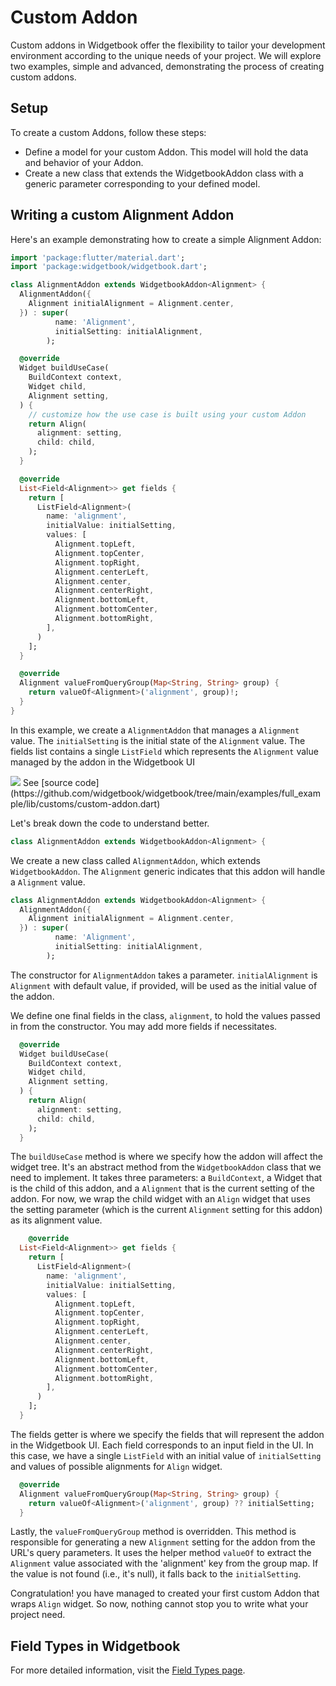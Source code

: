 # Custom Addon

Custom addons in Widgetbook offer the flexibility to tailor your development environment
according to the unique needs of your project. We will explore two examples, simple and
advanced, demonstrating the process of creating custom addons.

## Setup

To create a custom Addons, follow these steps:

- Define a model for your custom Addon. This model will hold the data and behavior of your
  Addon.
- Create a new class that extends the WidgetbookAddon class with a generic parameter
  corresponding to your defined model.

## Writing a custom Alignment Addon

Here's an example demonstrating how to create a simple Alignment Addon:

```dart
import 'package:flutter/material.dart';
import 'package:widgetbook/widgetbook.dart';

class AlignmentAddon extends WidgetbookAddon<Alignment> {
  AlignmentAddon({
    Alignment initialAlignment = Alignment.center,
  }) : super(
          name: 'Alignment',
          initialSetting: initialAlignment,
        );

  @override
  Widget buildUseCase(
    BuildContext context,
    Widget child,
    Alignment setting,
  ) {
    // customize how the use case is built using your custom Addon
    return Align(
      alignment: setting,
      child: child,
    );
  }

  @override
  List<Field<Alignment>> get fields {
    return [
      ListField<Alignment>(
        name: 'alignment',
        initialValue: initialSetting,
        values: [
          Alignment.topLeft,
          Alignment.topCenter,
          Alignment.topRight,
          Alignment.centerLeft,
          Alignment.center,
          Alignment.centerRight,
          Alignment.bottomLeft,
          Alignment.bottomCenter,
          Alignment.bottomRight,
        ],
      )
    ];
  }

  @override
  Alignment valueFromQueryGroup(Map<String, String> group) {
    return valueOf<Alignment>('alignment', group)!;
  }
}
```

In this example, we create a `AlignmentAddon` that manages a `Alignment` value. The
`initialSetting` is the initial state of the `Alignment` value. The fields list contains a
single `ListField` which represents the `Alignment` value managed by the addon in the
Widgetbook UI

<Image src="/assets/addons/custom-addon.png" zoom />

<Info>
  See [source
  code](https://github.com/widgetbook/widgetbook/tree/main/examples/full_example/lib/customs/custom-addon.dart)
</Info>

Let's break down the code to understand better.

```dart
class AlignmentAddon extends WidgetbookAddon<Alignment> {
```

We create a new class called `AlignmentAddon`, which extends `WidgetbookAddon`. The
`Alignment` generic indicates that this addon will handle a `Alignment` value.

```dart
class AlignmentAddon extends WidgetbookAddon<Alignment> {
  AlignmentAddon({
    Alignment initialAlignment = Alignment.center,
  }) : super(
          name: 'Alignment',
          initialSetting: initialAlignment,
        );
```

The constructor for `AlignmentAddon` takes a parameter. `initialAlignment` is `Alignment`
with default value, if provided, will be used as the initial value of the addon.

We define one final fields in the class, `alignment`, to hold the values passed in from
the constructor. You may add more fields if necessitates.

```dart
  @override
  Widget buildUseCase(
    BuildContext context,
    Widget child,
    Alignment setting,
  ) {
    return Align(
      alignment: setting,
      child: child,
    );
  }
```

The `buildUseCase` method is where we specify how the addon will affect the widget tree.
It's an abstract method from the `WidgetbookAddon` class that we need to implement. It
takes three parameters: a `BuildContext`, a Widget that is the child of this addon, and a
`Alignment` that is the current setting of the addon. For now, we wrap the child widget
with an `Align` widget that uses the setting parameter (which is the current `Alignment`
setting for this addon) as its alignment value.

```dart
    @override
  List<Field<Alignment>> get fields {
    return [
      ListField<Alignment>(
        name: 'alignment',
        initialValue: initialSetting,
        values: [
          Alignment.topLeft,
          Alignment.topCenter,
          Alignment.topRight,
          Alignment.centerLeft,
          Alignment.center,
          Alignment.centerRight,
          Alignment.bottomLeft,
          Alignment.bottomCenter,
          Alignment.bottomRight,
        ],
      )
    ];
  }

```

The fields getter is where we specify the fields that will represent the addon in the
Widgetbook UI. Each field corresponds to an input field in the UI. In this case, we have a
single `ListField` with an initial value of `initialSetting` and values of possible
alignments for `Align` widget.

```dart
  @override
  Alignment valueFromQueryGroup(Map<String, String> group) {
    return valueOf<Alignment>('alignment', group) ?? initialSetting;
  }
```

Lastly, the `valueFromQueryGroup` method is overridden. This method is responsible for
generating a new `Alignment` setting for the addon from the URL's query parameters. It
uses the helper method `valueOf` to extract the `Alignment` value associated with the
'alignment' key from the group map. If the value is not found (i.e., it's null), it falls
back to the `initialSetting`.

Congratulation! you have managed to created your first custom Addon that wraps `Align`
widget. So now, nothing cannot stop you to write what your project need.

## Field Types in Widgetbook

For more detailed information, visit the [Field Types page](/field-types).
